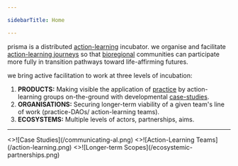 ```yaml
---

sidebarTitle: Home

---
```



prisma is a distributed [action-learning](/patterns/action-learning.md) incubator. we organise and facilitate [action-learning journeys](/patterns/action-learning%20journeys.md) so that [bioregional](/glossary/bioregion) communities can participate more fully in transition pathways toward life-affirming futures.

we bring active facilitation to work at three levels of incubation:

1. **PRODUCTS:** Making visible the application of [practice](/glossary/Practice.md) by action-learning groups on-the-ground with developmental [case-studies](/patterns/case-study).
2. **ORGANISATIONS:** Securing longer-term viability of a given team's line of work (practice-DAOs/ action-learning teams).
3. **ECOSYSTEMS:** Multiple levels of actors, partnerships, aims. 

---

<Cards num={3}>
  <Cards.Card arrow title="Developmental Case Studies" href="/patterns/case-study">
    <>![Case Studies](/communicating-al.png)</>
  </Cards.Card>
  <Cards.Card arrow title="Action-Learning Teams" href="/processes/enrolment">
    <>![Action-Learning Teams](/action-learning.png)</>
  </Cards.Card>
  <Cards.Card arrow title="Ecosystem Partnerships" href="/context%20&%20narrative/Stakeholders%20and%20Growth&20Strategy">
    <>![Longer-term Scopes](/ecosystemic-partnerships.png)</>
  </Cards.Card>
</Cards>
